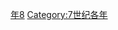 {{Catnav|頁面分類|历史|歷史時代|年|7世纪各年}}

{{catmore}}

[[Category:690年代|年8]]
[[Category:7世纪各年|Category:7世纪各年]]